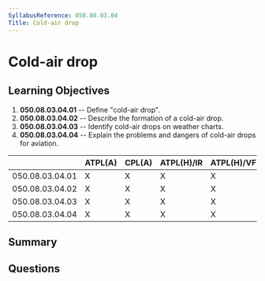 ```yaml
---
SyllabusReference: 050.08.03.04
Title: Cold-air drop
---
```


# Cold-air drop

## Learning Objectives

1.  **050.08.03.04.01** -- Define "cold-air drop".
2.  **050.08.03.04.02** -- Describe the formation of a cold-air drop.
3.  **050.08.03.04.03** -- Identify cold-air drops on weather charts.
4.  **050.08.03.04.04** -- Explain the problems and dangers of cold-air drops for
    aviation.

|                 | ATPL(A) | CPL(A) | ATPL(H)/IR | ATPL(H)/VFR | CPL(H) | IR | CBIR(A) |
| --------------- | ------- | ------ | ---------- | ----------- | ------ | -- | ------- |
| 050.08.03.04.01 | X       | X      | X          | X           | X      | X  | X       |
| 050.08.03.04.02 | X       | X      | X          | X           | X      | X  | X       |
| 050.08.03.04.03 | X       | X      | X          | X           | X      | X  | X       |
| 050.08.03.04.04 | X       | X      | X          | X           | X      | X  | X       |

## Summary

## Questions
